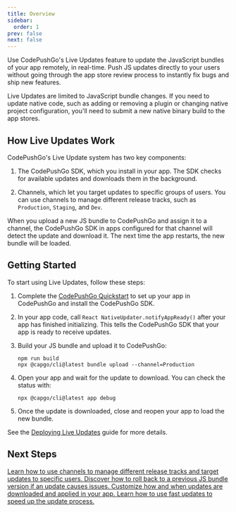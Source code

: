 ```yaml
---
title: Overview
sidebar:
  order: 1
prev: false
next: false
---
```



Use CodePushGo's Live Updates feature to update the JavaScript bundles of your app remotely, in real-time. Push JS updates directly to your users without going through the app store review process to instantly fix bugs and ship new features.

<Aside>

Live Updates are limited to JavaScript bundle changes. If you need to update native code, such as adding or removing a plugin or changing native project configuration, you'll need to submit a new native binary build to the app stores.

</Aside>

## How Live Updates Work

CodePushGo's Live Update system has two key components:

1. The CodePushGo SDK, which you install in your app. The SDK checks for available updates and downloads them in the background.

2. Channels, which let you target updates to specific groups of users. You can use channels to manage different release tracks, such as `Production`, `Staging`, and `Dev`.

When you upload a new JS bundle to CodePushGo and assign it to a channel, the CodePushGo SDK in apps configured for that channel will detect the update and download it. The next time the app restarts, the new bundle will be loaded.

## Getting Started

To start using Live Updates, follow these steps:

<Steps>

1. Complete the [CodePushGo Quickstart](/docs/getting-started/quickstart) to set up your app in CodePushGo and install the CodePushGo SDK.

2. In your app code, call `React NativeUpdater.notifyAppReady()` after your app has finished initializing. This tells the CodePushGo SDK that your app is ready to receive updates.

3. Build your JS bundle and upload it to CodePushGo:
   ```shell
   npm run build
   npx @capgo/cli@latest bundle upload --channel=Production 
   ```

4. Open your app and wait for the update to download. You can check the status with:
   ```shell
   npx @capgo/cli@latest app debug
   ```

5. Once the update is downloaded, close and reopen your app to load the new bundle.

</Steps>

See the [Deploying Live Updates](/docs/getting-started/deploy) guide for more details.


## Next Steps

<CardGrid stagger>
  <a href="/docs/live-updates/channels/">
    <Card title="Channels" icon="bars">
      Learn how to use channels to manage different release tracks and target updates to specific users.
    </Card>
  </a>

  <a href="/docs/live-updates/rollbacks/">
    <Card title="Rollbacks" icon="left-arrow">
      Discover how to roll back to a previous JS bundle version if an update causes issues.
    </Card>
  </a>

  <a href="/docs/live-updates/update-behavior/">
    <Card title="Update Behavior" icon="setting">
      Customize how and when updates are downloaded and applied in your app.  
    </Card>
  </a>
  <a href="/docs/live-updates/fast-updates/">
    <Card title="Fast Updates" icon="starlight">
      Learn how to use fast updates to speed up the update process.
    </Card>
  </a>
</CardGrid>
